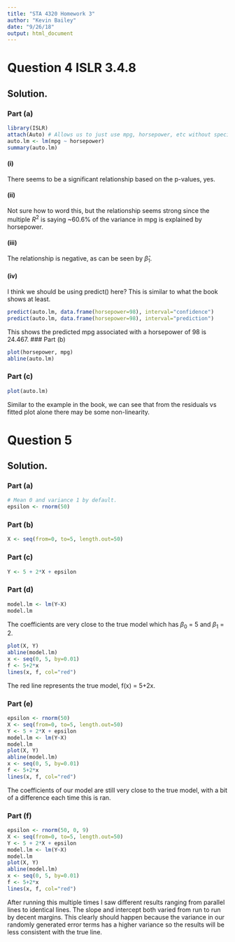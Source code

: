 ---
title: "STA 4320 Homework 3"
author: "Kevin Bailey"
date: "9/26/18"
output: html_document
---

# Question 4 ISLR 3.4.8


## Solution.

### Part (a)

```{r}
library(ISLR)
attach(Auto) # Allows us to just use mpg, horsepower, etc without specifying the dataset.
auto.lm <- lm(mpg ~ horsepower)
summary(auto.lm)
```

#### (i)
There seems to be a significant relationship based on the p-values, yes. 

#### (ii)
Not sure how to word this, but the relationship seems strong since the multiple $R^2$ is saying ~60.6% of the variance in mpg is explained by horsepower.

#### (iii)
The relationship is negative, as can be seen by $\hat{\beta}_1$.

#### (iv)
I think we should be using predict() here? This is similar to what the book shows at least.

```{r}
predict(auto.lm, data.frame(horsepower=98), interval="confidence")
predict(auto.lm, data.frame(horsepower=98), interval="prediction")
```
This shows the predicted mpg associated with a horsepower of 98 is 24.467. 
### Part (b)

```{r}
plot(horsepower, mpg)
abline(auto.lm)
```


### Part (c)

```{r}
plot(auto.lm)
```

Similar to the example in the book, we can see that from the residuals vs fitted plot alone there may be some non-linearity.


# Question 5


## Solution.

### Part (a)

```{r}
# Mean 0 and variance 1 by default.
epsilon <- rnorm(50)
```


### Part (b)


```{r}
X <- seq(from=0, to=5, length.out=50)
```


### Part (c)

```{r}
Y <- 5 + 2*X + epsilon
```


### Part (d)

```{r}
model.lm <- lm(Y~X)
model.lm
```

The coefficients are very close to the true model which has $\beta_0$ = 5 and $\beta_1$ = 2.

```{r}
plot(X, Y)
abline(model.lm)
x <- seq(0, 5, by=0.01)
f <- 5+2*x
lines(x, f, col="red")
```

The red line represents the true model, f(x) = 5+2x.

### Part (e)

```{r}
epsilon <- rnorm(50)
X <- seq(from=0, to=5, length.out=50)
Y <- 5 + 2*X + epsilon
model.lm <- lm(Y~X)
model.lm
plot(X, Y)
abline(model.lm)
x <- seq(0, 5, by=0.01)
f <- 5+2*x
lines(x, f, col="red")
```

The coefficients of our model are still very close to the true model, with a bit of a difference each time this is ran. 

### Part (f)

```{r}
epsilon <- rnorm(50, 0, 9)
X <- seq(from=0, to=5, length.out=50)
Y <- 5 + 2*X + epsilon
model.lm <- lm(Y~X)
model.lm
plot(X, Y)
abline(model.lm)
x <- seq(0, 5, by=0.01)
f <- 5+2*x
lines(x, f, col="red")
```

After running this multiple times I saw different results ranging from parallel lines to identical lines. The slope and intercept both varied from run to run by decent margins. This clearly should happen because the variance in our randomly generated error terms has a higher variance so the results will be less consistent with the true line. 